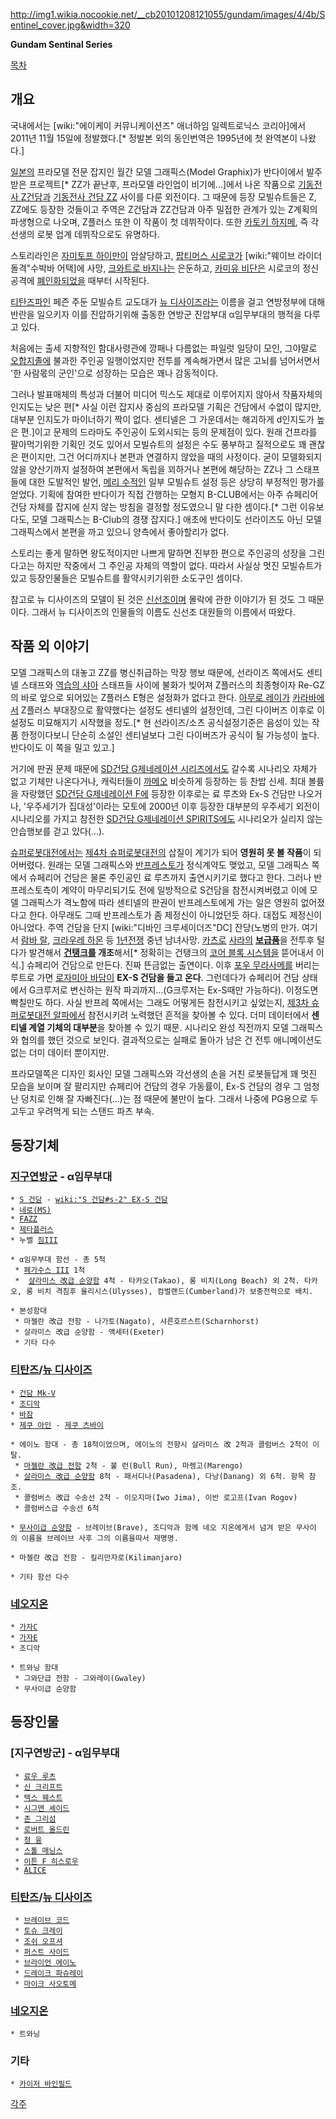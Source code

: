 http://img1.wikia.nocookie.net/__cb20101208121055/gundam/images/4/4b/Sentinel_cover.jpg&width=320

'''Gundam Sentinal Series'''

[[목차]]

== 개요 ==
국내에서는 [wiki:"에이케이 커뮤니케이션즈" 애너하임 일렉트로닉스 코리아]에서 2011년 11월 15일에 정발했다.[* 정발본 외의 동인번역은 1995년에 첫 완역본이 나왔다.]

[[일본]]의 프라모델 전문 잡지인 월간 모델 그래픽스(Model Graphix)가 반다이에서 발주받은 프로젝트[* ZZ가 끝난후, 프라모델 라인업이 비기에...]에서 나온 작품으로 [[기동전사 Z건담]]과 [[기동전사 건담 ZZ]] 사이를 다룬 외전이다. 그 때문에 등장 모빌슈트들은 Z, ZZ에도 등장한 것들이고 주역은 Z건담과 ZZ건담과 아주 밀접한 관계가 있는 Z계획의 파생형으로 나오며, Z플러스 또한 이 작품이 첫 데뷔작이다. 또한 [[카토키 하지메]], 즉 각선생의 로봇 업계 데뷔작으로도 유명하다.

스토리라인은 [[자미토프 하이만]]이 암살당하고, [[팝티머스 시로코]]가 [wiki:"웨이브 라이더 돌격"수박바 어택]에 사망, [[크와트로 바지나]]는 은둔하고, [[카미유 비단]]은 시로코의 정신공격에 [[폐인]]화되었을 때부터 시작된다.

[[티탄즈]]파인 페즌 주둔 모빌슈트 교도대가 [[뉴 디사이즈]]라는 이름을 걸고 연방정부에 대해 반란을 일으키자 이를 진압하기위해 출동한 연방군 진압부대 α임무부대의 행적을 다루고 있다. 

처음에는 출세 지향적인 함대사령관에 깡패나 다름없는 파일럿 일당이 모인, 그야말로 [[오합지졸]]에 불과한 주인공 일행이었지만 전투를 계속해가면서 많은 고뇌를 넘어서면서 '한 사람몫의 군인'으로 성장하는 모습은 꽤나 감동적이다. 

그러나 발표매체의 특성과 더불어 미디어 믹스도 제대로 이루어지지 않아서 작품자체의 인지도는 낮은 편[* 사실 이런 잡지사 중심의 프라모델 기획은 건담에서 수없이 많지만, 대부분 인지도가 마이너하기 짝이 없다. 센티넬은 그 가운데서는 해괴하게 d인지도가 높은 편.]이고 문제의 드라마도 주인공이 도외시되는 등의 문제점이 있다. 원래 건프라를 팔아먹기위한 기획인 것도 있어서 모빌슈트의 설정은 수도 풍부하고 질적으로도 꽤 괜찮은 편이지만, 그건 어디까지나 본편과 연결하지 않았을 때의 사정이다. 굳이 모델화되지않을 양산기까지 설정하여 본편에서 독립을 꾀하거나 본편에 해당하는 ZZ나 그 스태프들에 대한 도발적인 발언, [[메리 수]]적인 일부 모빌슈트 설정 등은 상당히 부정적인 평가를 얻었다. 기획에 참여한 반다이가 직접 간행하는 모형지 B-CLUB에서는 아주 슈페리어 건담 자체를 잡지에 싣지 않는 방침을 결정할 정도였으니 말 다한 셈이다.[* 그런 이유보다도, 모델 그래픽스는 B-Club의 경쟁 잡지다.] 애초에 반다이도 선라이즈도 아닌 모델 그래픽스에서 본편을 까고 있으니 양측에서 좋아할리가 없다. 

스토리는 좋게 말하면 왕도적이지만 나쁘게 말하면 진부한 편으로 주인공의 성장을 그린다고는 하지만 작중에서 그 주인공 자체의 역할이 없다. 따라서 사실상 멋진 모빌슈트가 있고 등장인물들은 모빌슈트를 활약시키기위한 소도구인 셈이다.

참고로 뉴 디사이즈의 모델이 된 것은 [[신선조]]이며 몰락에 관한 이야기가 된 것도 그 때문이다. 그래서 뉴 디사이즈의 인물들의 이름도 신선조 대원들의 이름에서 따왔다.
== 작품 외 이야기 ==
모델 그래픽스의 대놓고 ZZ를 병신취급하는 막장 행보 때문에, 선라이즈 쪽에서도 센티넬 스태프와 [[역습의 샤아]] 스태프들 사이에 불화가 빚어져 Z플러스의 최종형이자 Re-GZ의 바로 앞으로 되어있는 Z플러스 E형은 설정화가 없다고 한다. [[아무로 레이]]가 [[카라바]]에서 Z플러스 부대장으로 활약했다는 설정도 센티넬의 설정인데, 그린 다이버즈 이후로 이 설정도 미묘해지기 시작했을 정도.[* 현 선라이즈/소츠 공식설정기준은 음성이 있는 작품 한정이다보니 단순히 소설인 센티널보다 그린 다이버즈가 공식이 될 가능성이 높다. 반다이도 이 쪽을 밀고 있고.]

거기에 판권 문제 때문에 [[SD건담 G제네레이션 시리즈]]에서도 갈수록 시나리오 자체가 없고 기체만 나온다거나, 캐릭터들이 [[까메오]] 비슷하게 등장하는 등 찬밥 신세. 최대 볼륨을 자랑했던 [[SD건담 G제네레이션 F]]에 등장한 이후로는 료 루츠와 Ex-S 건담만 나오거나, '우주세기가 집대성'이라는 모토에 2000년 이후 등장한 대부분의 우주세기 외전이 시나리오를 가지고 참전한 [[SD건담 G제네레이션 SPIRITS]]에도 시나리오가 실리지 않는 안습행보를 걷고 있다(…).

[[슈퍼로봇대전]]에서는 [[제4차 슈퍼로봇대전]]의 삽질이 계기가 되어 '''영원히 못 볼 작품'''이 되어버렸다. 원래는 모델 그래픽스와 [[반프레스토]]가 정식계약도 맺었고, 모델 그래픽스 쪽에서 슈페리어 건담은 물론 주인공인 료 루츠까지 출연시키기로 했다고 한다. 그러나 반프레스토측이 계약이 마무리되기도 전에 일방적으로 S건담을 참전시켜버렸고 이에 모델 그래픽스가 격노함에 따라 센티넬의 판권이 반프레스토에게 가는 일은 영원히 없어졌다고 한다. 아무래도 그때 반프레스토가 좀 제정신이 아니었던듯 하다. 대접도 제정신이 아니었다. 주역 건담을 단지 [wiki:"디바인 크루세이더즈"DC] 잔당(노병의 만가. 여기서 [[람바 랄]], [[크라우레 하몬]] 등 [[1년전쟁]] 중년 남녀사망. [[카츠]]로 [[사라]]의 '''[[보급품]]'''을 전투후 털다가 발견해서 '''[[건탱크]]를 개조'''해서[* 정확히는 건탱크의 [[코어 블록 시스템]]을 뜯어내서 이식.] 슈페리어 건담으로 만든다. 진짜 뜬금없는 출연이다. 이후 [[포우 무라사메]]를 버리는 루트로 가면 [[로자미아 바담]]이 '''EX-S 건담을 들고 온다'''. 그런데다가 슈페리어 건담 상태에서 G크루저로 변신하는 원작 파괴까지…(G크루저는 Ex-S때만 가능하다). 이정도면 빡칠만도 하다.
사실 반프레 쪽에서는 그래도 어떻게든 참전시키고 싶었는지, [[제3차 슈퍼로봇대전 알파]]에서 참전시키려 노력했던 흔적을 찾아볼 수 있다. 더미 데이터에서 '''센티넬 계열 기체의 대부분'''을 찾아볼 수 있기 때문. 시나리오 완성 직전까지 모델 그래픽스와 협의를 했던 것으로 보인다. 결과적으로는 실패로 돌아가 남은 건 전투 애니메이션도 없는 더미 데이터 뿐이지만.

프라모델쪽은 디자인 회사인 모델 그래픽스와 각선생의 손을 거친 로봇들답게 꽤 멋진 모습을 보이며 잘 팔리지만 슈페리어 건담의 경우 가동률이, Ex-S 건담의 경우 그 엄청난 덩치로 인해 잘 자빠진다(…)는 점 때문에 불만이 높다. 그래서 나중에 PG용으로 두고두고 우려먹게 되는 스탠드 파츠 부속.

== 등장기체 ==
=== [[지구연방군]] - α임무부대 ===
 * [[S 건담]] - [[wiki:"S 건담#s-2" EX-S 건담]]
 * [[네로(MS)]]
 * [[FAZZ]]
 * [[제타플러스]]
 * 누벨 [[짐III]]

 * α임무부대 함선 - 총 5척
  * [[아가마#s-3|페가수스 III]] 1척
  *  [[살라미스급#s03.1.1|살라미스 改급 순양함]] 4척 - 타카오(Takao), 롱 비치(Long Beach) 외 2척. 타카오, 롱 비치 격침후 율리시스(Ulysses), 컴벌랜드(Cumberland)가 보충전력으로 배치.

 * 본성함대
  * 마젤란 改급 전함 - 나가토(Nagato), 샤른호르스트(Scharnhorst)
  * 살라미스 改급 순양함 - 액세터(Exeter)
  * 기타 다수
=== [[티탄즈]]/[[뉴 디사이즈]] ===
 * [[건담 Mk-V]]
 * [[조디악]]
 * [[바잠]] 
 * [[제쿠 아인]] - [[제쿠 츠바이]]

 * 에이노 함대 - 총 18척이었으며, 에이노의 전향시 살라미스 改 2척과 콜럼버스 2척이 이탈.
  * [[마젤란급#s-2.2.1|마젤란 改급 전함]] 2척 - 불 런(Bull Run), 마렝고(Marengo)
  * [[살라미스급#s03.1.1|살라미스 改급 순양함]] 8척 - 패서디나(Pasadena), 다낭(Danang) 외 6척. 항목 참조.
  * 콜럼버스 改급 수송선 2척 - 이오지마(Iwo Jima), 이반 로고프(Ivan Rogov)
  * 콜럼버스급 수송선 6척

 * [[무사이#s-2|무사이급 순양함]] - 브레이브(Brave), 조디악과 함께 네오 지온에게서 넘겨 받은 무사이의 이름을 브레이브 사후 그의 이름을따서 재명명.

 * 마젤란 改급 전함 - 킬리만자로(Kilimanjaro)

 * 기타 함선 다수

=== [[네오지온]] ===
 * [[가자C]]
 * [[가자E]]
 * 조디악

 * 트와닝 함대
  * 그와단급 전함 - 그와레이(Gwaley)
  * 무사이급 순양함

== 등장인물 ==
=== [지구연방군] - α임무부대 ===
  * [[료우 루츠]]
  * [[신 크리프트]]
  * [[텍스 웨스트]]
  * [[시그맨 셰이드]]
  * [[존 그리섬]]
  * [[로버트 올드린]]
  * [[청 융]]
  * [[스톨 매닝스]]
  * [[이튼 F 히스로우]]
  * [[ALICE]] 

=== [[티탄즈]]/[[뉴 디사이즈]] ===
  * [[브레이브 코드]]
  * [[토슈 크레이]]
  * [[조쉬 오프셔]]
  * [[퍼스트 사이드]]
  * [[브라이언 에이노]]
  * [[드레이크 파슈레이]]
  * [[마이크 사오토메]]

=== [[네오지온]] ===
 * 트와닝
=== 기타 ===
 * [[카이저 바인필드]]

[[각주]]

